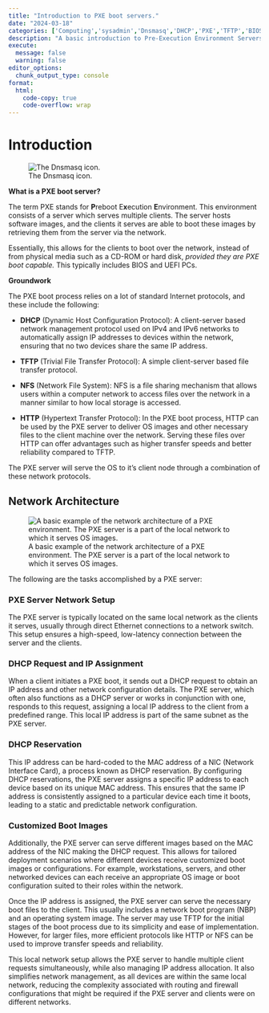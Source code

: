 ---
title: "Introduction to PXE boot servers."
date: "2024-03-18"
categories: ['Computing','sysadmin','Dnsmasq','DHCP','PXE','TFTP','BIOS']
description: "A basic introduction to Pre-Execution Environment Servers."
execute: 
  message: false
  warning: false
editor_options: 
  chunk_output_type: console
format:
  html:
    code-copy: true
    code-overflow: wrap
---

# Introduction

![The Dnsmasq icon.](dnsmasq_icon.png){fig-align="center"}

**What is a PXE boot server?**

The term PXE stands for **P**reboot E**x**ecution **E**nvironment. This environment consists of a server which serves multiple clients. The server hosts software images, and the clients it serves are able to boot these images by retrieving them from the server via the network. 

Essentially, this allows for the clients to boot over the network, instead of from physical media such as a CD-ROM or hard disk, *provided they are PXE boot capable.* This typically includes BIOS and UEFI PCs.

**Groundwork**

The PXE boot process relies on a lot of standard Internet protocols, and these include the following:

- **DHCP** (Dynamic Host Configuration Protocol):  A client-server based network management protocol used on IPv4 and IPv6 networks to automatically assign IP addresses to devices within the network, ensuring that no two devices share the same IP address. 

- **TFTP** (Trivial File Transfer Protocol):  A simple client-server based file transfer protocol.

- **NFS** (Network File System): NFS is a file sharing mechanism that allows users within a computer network to access files over the network in a manner similar to how local storage is accessed.

- **HTTP** (Hypertext Transfer Protocol): In the PXE boot process, HTTP can be used by the PXE server to deliver OS images and other necessary files to the client machine over the network. Serving these files over HTTP can offer advantages such as higher transfer speeds and better reliability compared to TFTP.

The PXE server will serve the OS to it's client node through a combination of these network protocols. 

## Network Architecture

![A basic example of the network architecture of a PXE environment. The PXE server is a part of the local network to which it serves OS images.](pxe_arch.png){fig-align="center"}

The following are the tasks accomplished by a PXE server:

### PXE Server Network Setup

The PXE server is typically located on the same local network as the clients it serves, usually through direct Ethernet connections to a network switch. This setup ensures a high-speed, low-latency connection between the server and the clients.

### DHCP Request and IP Assignment

When a client initiates a PXE boot, it sends out a DHCP request to obtain an IP address and other network configuration details. The PXE server, which often also functions as a DHCP server or works in conjunction with one, responds to this request, assigning a local IP address to the client from a predefined range. This local IP address is part of the same subnet as the PXE server. 

### DHCP Reservation

This IP address can be hard-coded to the MAC address of a NIC (Network Interface Card), a process known as DHCP reservation. By configuring DHCP reservations, the PXE server assigns a specific IP address to each device based on its unique MAC address. This ensures that the same IP address is consistently assigned to a particular device each time it boots, leading to a static and predictable network configuration.

### Customized Boot Images

Additionally, the PXE server can serve different images based on the MAC address of the NIC making the DHCP request. This allows for tailored deployment scenarios where different devices receive customized boot images or configurations. For example, workstations, servers, and other networked devices can each receive an appropriate OS image or boot configuration suited to their roles within the network.

Once the IP address is assigned, the PXE server can serve the necessary boot files to the client. This usually includes a network boot program (NBP) and an operating system image. The server may use TFTP for the initial stages of the boot process due to its simplicity and ease of implementation. However, for larger files, more efficient protocols like HTTP or NFS can be used to improve transfer speeds and reliability.

This local network setup allows the PXE server to handle multiple client requests simultaneously, while also managing IP address allocation. It also simplifies network management, as all devices are within the same local network, reducing the complexity associated with routing and firewall configurations that might be required if the PXE server and clients were on different networks.



